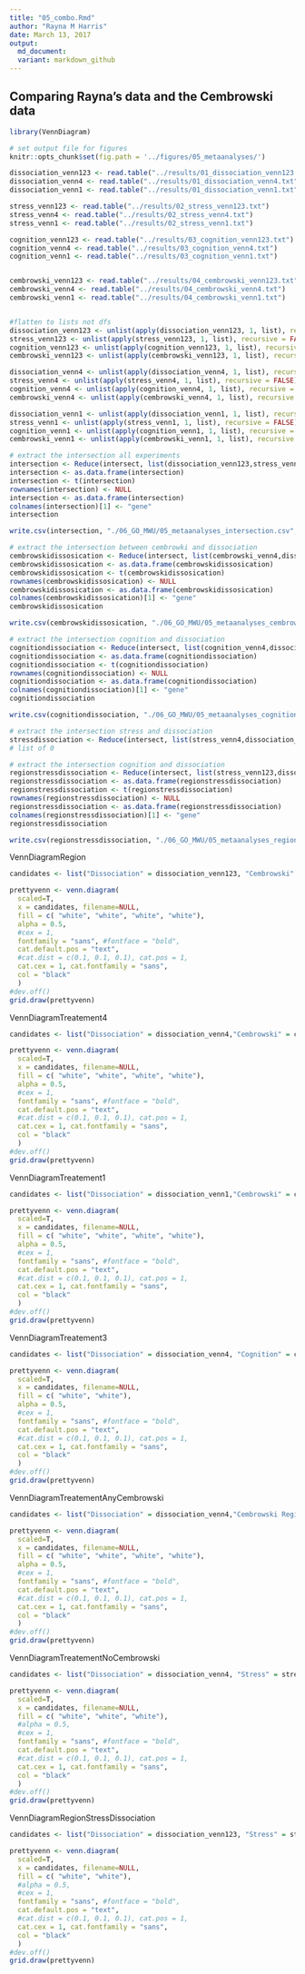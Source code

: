 ```yaml
---
title: "05_combo.Rmd"
author: "Rayna M Harris"
date: March 13, 2017
output:
  md_document:
  variant: markdown_github
---
```

## Comparing Rayna's data and the Cembrowski data
  
```r
library(VennDiagram)

# set output file for figures 
knitr::opts_chunk$set(fig.path = '../figures/05_metaanalyses/')
```


```r
dissociation_venn123 <- read.table("../results/01_dissociation_venn123.txt")
dissociation_venn4 <- read.table("../results/01_dissociation_venn4.txt")
dissociation_venn1 <- read.table("../results/01_dissociation_venn1.txt")

stress_venn123 <- read.table("../results/02_stress_venn123.txt")
stress_venn4 <- read.table("../results/02_stress_venn4.txt")
stress_venn1 <- read.table("../results/02_stress_venn1.txt")

cognition_venn123 <- read.table("../results/03_cognition_venn123.txt")
cognition_venn4 <- read.table("../results/03_cognition_venn4.txt")
cognition_venn1 <- read.table("../results/03_cognition_venn1.txt")


cembrowski_venn123 <- read.table("../results/04_cembrowski_venn123.txt")
cembrowski_venn4 <- read.table("../results/04_cembrowski_venn4.txt")
cembrowski_venn1 <- read.table("../results/04_cembrowski_venn1.txt")


#flatten to lists not dfs
dissociation_venn123 <- unlist(apply(dissociation_venn123, 1, list), recursive = FALSE)
stress_venn123 <- unlist(apply(stress_venn123, 1, list), recursive = FALSE)
cognition_venn123 <- unlist(apply(cognition_venn123, 1, list), recursive = FALSE)
cembrowski_venn123 <- unlist(apply(cembrowski_venn123, 1, list), recursive = FALSE)

dissociation_venn4 <- unlist(apply(dissociation_venn4, 1, list), recursive = FALSE)
stress_venn4 <- unlist(apply(stress_venn4, 1, list), recursive = FALSE)
cognition_venn4 <- unlist(apply(cognition_venn4, 1, list), recursive = FALSE)
cembrowski_venn4 <- unlist(apply(cembrowski_venn4, 1, list), recursive = FALSE)

dissociation_venn1 <- unlist(apply(dissociation_venn1, 1, list), recursive = FALSE)
stress_venn1 <- unlist(apply(stress_venn1, 1, list), recursive = FALSE)
cognition_venn1 <- unlist(apply(cognition_venn1, 1, list), recursive = FALSE)
cembrowski_venn1 <- unlist(apply(cembrowski_venn1, 1, list), recursive = FALSE)
```



```r
# extract the intersection all experiments
intersection <- Reduce(intersect, list(dissociation_venn123,stress_venn123,cognition_venn123, cembrowski_venn123))
intersection <- as.data.frame(intersection)
intersection <- t(intersection)
rownames(intersection) <- NULL
intersection <- as.data.frame(intersection)
colnames(intersection)[1] <- "gene"
intersection

write.csv(intersection, "./06_GO_MWU/05_metaanalyses_intersection.csv", row.names = F)

# extract the intersection between cembrowki and dissociation
cembrowskidissosication <- Reduce(intersect, list(cembrowski_venn4,dissociation_venn4))
cembrowskidissosication <- as.data.frame(cembrowskidissosication)
cembrowskidissosication <- t(cembrowskidissosication)
rownames(cembrowskidissosication) <- NULL
cembrowskidissosication <- as.data.frame(cembrowskidissosication)
colnames(cembrowskidissosication)[1] <- "gene"
cembrowskidissosication

write.csv(cembrowskidissosication, "./06_GO_MWU/05_metaanalyses_cembrowskidissosication.csv", row.names = F)

# extract the intersection cognition and dissociation
cognitiondissociation <- Reduce(intersect, list(cognition_venn4,dissociation_venn4))
cognitiondissociation <- as.data.frame(cognitiondissociation)
cognitiondissociation <- t(cognitiondissociation)
rownames(cognitiondissociation) <- NULL
cognitiondissociation <- as.data.frame(cognitiondissociation)
colnames(cognitiondissociation)[1] <- "gene"
cognitiondissociation

write.csv(cognitiondissociation, "./06_GO_MWU/05_metaanalyses_cognitiondissociation.csv", row.names = F)

# extract the intersection stress and dissociation
stressdissociation <- Reduce(intersect, list(stress_venn4,dissociation_venn4))
# list of 0

# extract the intersection cognition and dissociation
regionstressdissociation <- Reduce(intersect, list(stress_venn123,dissociation_venn123))
regionstressdissociation <- as.data.frame(regionstressdissociation)
regionstressdissociation <- t(regionstressdissociation)
rownames(regionstressdissociation) <- NULL
regionstressdissociation <- as.data.frame(regionstressdissociation)
colnames(regionstressdissociation)[1] <- "gene"
regionstressdissociation

write.csv(regionstressdissociation, "./06_GO_MWU/05_metaanalyses_regionstressdissociation.csv", row.names = F)

```

VennDiagramRegion

```r
candidates <- list("Dissociation" = dissociation_venn123, "Cembrowski" = cembrowski_venn123, "Stress" = stress_venn123, "Cognition" = cognition_venn123)

prettyvenn <- venn.diagram(
  scaled=T,
  x = candidates, filename=NULL, 
  fill = c( "white", "white", "white", "white"),
  alpha = 0.5,
  #cex = 1, 
  fontfamily = "sans", #fontface = "bold",
  cat.default.pos = "text",
  #cat.dist = c(0.1, 0.1, 0.1), cat.pos = 1,
  cat.cex = 1, cat.fontfamily = "sans",
  col = "black"
  )
#dev.off()
grid.draw(prettyvenn)
```

VennDiagramTreatement4

```r
candidates <- list("Dissociation" = dissociation_venn4,"Cembrowski" = cembrowski_venn4, "Stress" = stress_venn4, "Cognition" = cognition_venn4)

prettyvenn <- venn.diagram(
  scaled=T,
  x = candidates, filename=NULL, 
  fill = c( "white", "white", "white", "white"),
  alpha = 0.5,
  #cex = 1, 
  fontfamily = "sans", #fontface = "bold",
  cat.default.pos = "text",
  #cat.dist = c(0.1, 0.1, 0.1), cat.pos = 1,
  cat.cex = 1, cat.fontfamily = "sans",
  col = "black"
  )
#dev.off()
grid.draw(prettyvenn)
```

VennDiagramTreatement1

```r
candidates <- list("Dissociation" = dissociation_venn1,"Cembrowski" = cembrowski_venn1, "Stress" = stress_venn1, "Cognition" = cognition_venn1)

prettyvenn <- venn.diagram(
  scaled=T,
  x = candidates, filename=NULL, 
  fill = c( "white", "white", "white", "white"),
  alpha = 0.5,
  #cex = 1, 
  fontfamily = "sans", #fontface = "bold",
  cat.default.pos = "text",
  #cat.dist = c(0.1, 0.1, 0.1), cat.pos = 1,
  cat.cex = 1, cat.fontfamily = "sans",
  col = "black"
  )
#dev.off()
grid.draw(prettyvenn)
```

VennDiagramTreatement3

```r
candidates <- list("Dissociation" = dissociation_venn4, "Cognition" = cognition_venn4)

prettyvenn <- venn.diagram(
  scaled=T,
  x = candidates, filename=NULL, 
  fill = c( "white", "white"),
  alpha = 0.5,
  #cex = 1, 
  fontfamily = "sans", #fontface = "bold",
  cat.default.pos = "text",
  #cat.dist = c(0.1, 0.1, 0.1), cat.pos = 1,
  cat.cex = 1, cat.fontfamily = "sans",
  col = "black"
  )
#dev.off()
grid.draw(prettyvenn)
```

VennDiagramTreatementAnyCembrowski

```r
candidates <- list("Dissociation" = dissociation_venn4,"Cembrowski Region" = cembrowski_venn123, "Cognition" = cognition_venn4, "Dorsal vs venral" = cembrowski_venn4)

prettyvenn <- venn.diagram(
  scaled=T,
  x = candidates, filename=NULL, 
  fill = c( "white", "white", "white", "white"),
  alpha = 0.5,
  #cex = 1, 
  fontfamily = "sans", #fontface = "bold",
  cat.default.pos = "text",
  #cat.dist = c(0.1, 0.1, 0.1), cat.pos = 1,
  cat.cex = 1, cat.fontfamily = "sans",
  col = "black"
  )
#dev.off()
grid.draw(prettyvenn)
```

VennDiagramTreatementNoCembrowski

```r
candidates <- list("Dissociation" = dissociation_venn4, "Stress" = stress_venn4, "Cognition" = cognition_venn4)

prettyvenn <- venn.diagram(
  scaled=T,
  x = candidates, filename=NULL, 
  fill = c( "white", "white", "white"),
  #alpha = 0.5,
  #cex = 1, 
  fontfamily = "sans", #fontface = "bold",
  cat.default.pos = "text",
  #cat.dist = c(0.1, 0.1, 0.1), cat.pos = 1,
  cat.cex = 1, cat.fontfamily = "sans",
  col = "black"
  )
#dev.off()
grid.draw(prettyvenn)
```

VennDiagramRegionStressDissociation

```r
candidates <- list("Dissociation" = dissociation_venn123, "Stress" = stress_venn123)

prettyvenn <- venn.diagram(
  scaled=T,
  x = candidates, filename=NULL, 
  fill = c( "white", "white"),
  #alpha = 0.5,
  #cex = 1, 
  fontfamily = "sans", #fontface = "bold",
  cat.default.pos = "text",
  #cat.dist = c(0.1, 0.1, 0.1), cat.pos = 1,
  cat.cex = 1, cat.fontfamily = "sans",
  col = "black"
  )
#dev.off()
grid.draw(prettyvenn)
```
